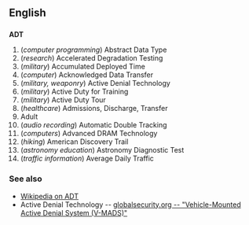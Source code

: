 ==English==
==={{initialism}}===
'''ADT'''

# (''computer programming'') Abstract Data Type
# (''research'') Accelerated Degradation Testing
# (''military'') Accumulated Deployed Time
# (''computer'') Acknowledged Data Transfer
# (''military, weaponry'') Active Denial Technology
# (''military'') Active Duty for Training
# (''military'') Active Duty Tour
# (''healthcare'') Admissions, Discharge, Transfer
# Adult
# (''audio recording'') Automatic Double Tracking
# (''computers'') Advanced DRAM Technology
# (''hiking'') American Discovery Trail
# (''astronomy education'') Astronomy Diagnostic Test
# (''traffic information'') Average Daily Traffic

===See also===
*[[w:ADT|Wikipedia on ADT]]
*Active Denial Technology -- [http://www.globalsecurity.org/military/systems/ground/v-mads.htm globalsecurity.org -- "Vehicle-Mounted Active Denial System (V-MADS)"]
